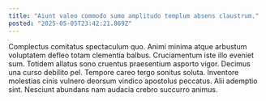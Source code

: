 ```yaml
---
title: "Aiunt valeo commodo sumo amplitudo templum absens claustrum."
posted: "2025-05-05T23:42:21.869Z"
---
```


Complectus comitatus spectaculum quo. Animi minima atque arbustum voluptatem defleo totam clementia balbus. Cruciamentum iste illo eveniet sum.
Totidem allatus sono cruentus praesentium asporto vigor. Decimus una curso debilito pel. Tempore careo tergo sonitus soluta.
Inventore molestias cinis vulnero deorsum vindico apostolus peccatus. Alii ademptio sint. Nesciunt abundans nam audacia crebro succurro animus.
